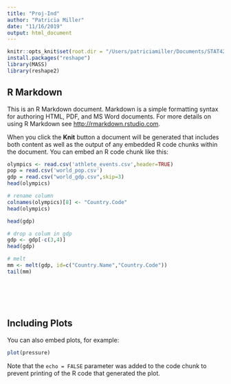 ```yaml
---
title: "Proj-Ind"
author: "Patricia Miller"
date: "11/16/2019"
output: html_document
---
```


```r
knitr::opts_knit$set(root.dir = "/Users/patriciamiller/Documents/STAT426/Project-Ind")
install.packages("reshape")
library(MASS)
library(reshape2)
```

## R Markdown

This is an R Markdown document. Markdown is a simple formatting syntax for authoring HTML, PDF, and MS Word documents. For more details on using R Markdown see <http://rmarkdown.rstudio.com>.

When you click the **Knit** button a document will be generated that includes both content as well as the output of any embedded R code chunks within the document. You can embed an R code chunk like this:

```r
olympics <- read.csv('athlete_events.csv',header=TRUE)
pop = read.csv('world_pop.csv')
gdp = read.csv("world_gdp.csv",skip=3)
head(olympics)
```
```r
# rename column
colnames(olympics)[8] <- "Country.Code"
head(olympics)
```
```r
head(gdp)
```


```r
# drop a colum in gdp
gdp <- gdp[-c(3,4)]
head(gdp)
```
```r
# melt
mm <- melt(gdp, id=c("Country.Name","Country.Code"))
tail(mm)
```
```r

```

```r

```

```r

```

```r

```

```r

```

## Including Plots

You can also embed plots, for example:

```r
plot(pressure)
```

Note that the `echo = FALSE` parameter was added to the code chunk to prevent printing of the R code that generated the plot.
